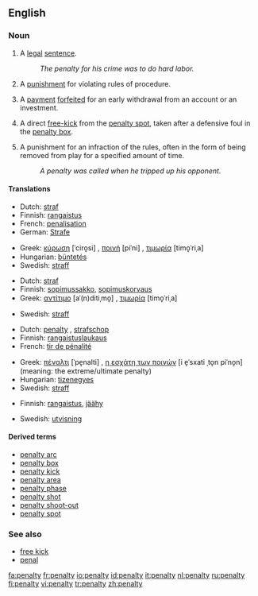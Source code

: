 {{wikipedia}}
==English==

===Noun===
{{en-noun|penalties}}

# A [[legal]] [[sentence]].
#:''The penalty for his crime was to do hard labor.''
# A [[punishment]] for violating rules of procedure.
#{{finance}} A [[payment]] [[forfeit]]ed for an early withdrawal from an account or an investment.
# {{football}} A direct [[free-kick]] from the [[penalty spot]], taken after a defensive foul in the [[penalty box]].
# {{Icehockey}} A punishment for an infraction of the rules, often in the form of being removed from play for a specified amount of time.
#:''A penalty was called when he tripped up his opponent.''

====Translations====
{{trans-top|legal sentence}}
*Dutch: [[straf]] {{f}}
*Finnish: [[rangaistus]]
*French: [[penalisation]] {{f}}
*German: [[Strafe]]
{{trans-mid}}
*Greek: [[κύρωση]] [ˈciro̞si] {{f}}, [[ποινή]] [piˈni] {{f}}, [[τιμωρία]] [timo̞ˈriˌa] {{f}}
*Hungarian: [[büntetés]]
*Swedish: [[straff]] {{n}}
{{trans-bottom}}

{{trans-top|punishment for violating rules of procedure}}
*Dutch: [[straf]] {{f}}
*Finnish: [[sopimussakko]], [[sopimuskorvaus]]
*Greek: [[αντίτιμο]] [aˈ(n)ditiˌmo̞] {{n}}, [[τιμωρία]] [timo̞ˈriˌa] {{f}}
{{trans-mid}}
*Swedish: [[straff]] {{n}}
{{trans-bottom}}

{{trans-top|free-kick in football}}
*Dutch: [[penalty]] {{m}}, [[strafschop]] {{m}}
*Finnish: [[rangaistuslaukaus]]
*French: [[tir de pénalité]] {{m}}
{{trans-mid}}
*Greek: [[πέναλτι]] [ˈpe̞nalti] {{n}}, [[η εσχάτη των ποινών]] [i e̞ˈsxati ˌto̞n piˈno̞n] {{f}} (meaning: the extreme/ultimate penalty)
*Hungarian: [[tizenegyes]]
*Swedish: [[straff]] {{c}}
{{trans-bottom}}

{{trans-top|punishment in ice hockey}}
*Finnish: [[rangaistus]], [[jäähy]]
{{trans-mid}}
*Swedish: [[utvisning]] {{c}}
{{trans-bottom}}

====Derived terms====
*[[penalty arc]]
*[[penalty box]]
*[[penalty kick]]
*[[penalty area]]
*[[penalty phase]]
*[[penalty shot]]
*[[penalty shoot-out]]
*[[penalty spot]]

===See also===
*[[free kick]]
*[[penal]]

[[fa:penalty]]
[[fr:penalty]]
[[io:penalty]]
[[id:penalty]]
[[it:penalty]]
[[nl:penalty]]
[[ru:penalty]]
[[fi:penalty]]
[[vi:penalty]]
[[tr:penalty]]
[[zh:penalty]]
